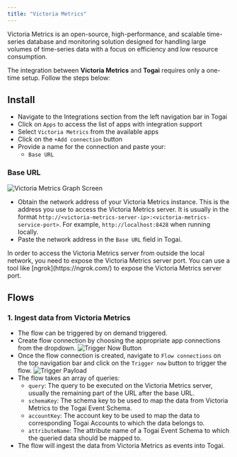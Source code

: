 ```yaml
---
title: "Victoria Metrics"
---
```


Victoria Metrics is an open-source, high-performance, and scalable time-series database and monitoring solution designed for handling large volumes of time-series data with a focus on efficiency and low resource consumption.

The integration between **Victoria Metrics** and **Togai** requires only a one-time setup. Follow the steps below:

## Install
* Navigate to the Integrations section from the left navigation bar in Togai
* Click on `Apps` to access the list of apps with integration support
* Select `Victoria Metrics` from the available apps
* Click on the `+Add connection` button 
* Provide a name for the connection and paste your:
    * `Base URL`

### Base URL
![Victoria Metrics Graph Screen](/docs/integrations/images/victoria-metrics-vmui-table-screen.png)

* Obtain the network address of your Victoria Metrics instance. This is the address you use to access the Victoria Metrics server. It is usually in the format `http://<victoria-metrics-server-ip>:<victoria-metrics-service-port>`. For example, `http://localhost:8428` when running locally.
* Paste the network address in the `Base URL` field in Togai. 

<Tip>
In order to access the Victoria Metrics server from outside the local network, you need to expose the Victoria Metrics server port. You can use a tool like [ngrok](https://ngrok.com/) to expose the Victoria Metrics server port.
</Tip>

## Flows

### 1. Ingest data from Victoria Metrics
* The flow can be triggered by on demand triggered.
* Create flow connection by choosing the appropriate app connections from the dropdown.
![Trigger Now Button](/docs/integrations/images/prometheus-trigger-now-btn.png)
* Once the flow connection is created, navigate to `Flow connections` on the top navigation bar and click on the `Trigger now` button to trigger the flow.
![Trigger Payload](/docs/integrations/images/prometheus-trigger-payload.png)
* The flow takes an array of queries:
    * `query`: The query to be executed on the Victoria Metrics server, usually the remaining part of the URL after the base URL.
    * `schemaKey`: The schema key to be used to map the data from Victoria Metrics to the Togai Event Schema.
    * `accountKey`: The account key to be used to map the data to corresponding Togai Accounts to which the data belongs to. 
    * `attributeName`: The attribute name of a Togai Event Schema to which the queried data should be mapped to.  
* The flow will ingest the data from Victoria Metrics as events into Togai.
